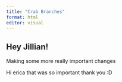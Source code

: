```yaml
---
title: "Crab Branches"
format: html
editor: visual
---
```


## Hey Jillian!

Making some more really important changes

Hi erica that was so important thank you :D
